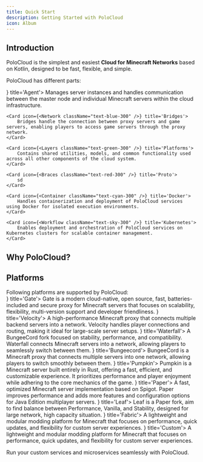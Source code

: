 ```yaml
---
title: Quick Start
description: Getting Started with PoloCloud
icon: Album
---
```



## Introduction
PoloCloud is the simplest and easiest **Cloud for Minecraft Networks** based on Kotlin, designed to be fast, flexible, and simple.

PoloCloud has different parts:

<Cards>
    <Card icon={<CpuIcon className="text-purple-300" />} title='Agent'>
        Manages server instances and handles communication between the master node and individual Minecraft servers within the cloud infrastructure.
    </Card>

    <Card icon={<Network className="text-blue-300" />} title='Bridges'>
        Bridges handle the connection between proxy servers and game servers, enabling players to access game servers through the proxy network.
    </Card>

    <Card icon={<Layers className="text-green-300" />} title='Platforms'>
        Contains shared utilities, models, and common functionality used across all other components of the cloud system.
    </Card>

    <Card icon={<Braces className="text-red-300" />} title='Proto'>
        sd
    </Card>

    <Card icon={<Container className="text-cyan-300" />} title='Docker'>
        Handles containerization and deployment of PoloCloud services using Docker for isolated execution environments.
    </Card>
    
    <Card icon={<Workflow className="text-sky-300" />} title='Kubernetes'>
        Enables deployment and orchestration of PoloCloud services on Kubernetes clusters for scalable container management.
    </Card>
</Cards>

## Why PoloCloud?

## Platforms


<div className="inline">
Following platforms are supported by PoloCloud: <ButtonLink text="Request platform" href="https://github.com/HttpMarco/polocloud/issues/new" />
</div>

<Cards>
    <Card icon={<img
      src={gateIcon}
      alt="Gate"
      className="w-6 h-6"
        />}
    title='Gate'>
        Gate is a modern cloud-native, open source, fast, batteries-included and secure proxy for Minecraft servers that focuses on scalability, flexibility, multi-version support and developer friendliness.
    </Card>
    <Card icon={<img
      src={velocityIcon}
      alt="Velocity"
      className="w-6 h-6"
        />}
    title='Velocity'>
        A high-performance Minecraft proxy that connects multiple backend servers into a network. Velocity handles player connections and routing, making it ideal for large-scale server setups.
    </Card>
    <Card icon={<img
      src={waterfallIcon}
      alt="Waterfall"
      className="w-6 h-6"
        />}
    title='Waterfall'>
        A BungeeCord fork focused on stability, performance, and compatibility. Waterfall connects Minecraft servers into a network, allowing players to seamlessly switch between them.
    </Card>
    <Card icon={<Waypoints className="text-yellow-300"/>}
    title='Bungeecord'>
        BungeeCord is a Minecraft proxy that connects multiple servers into one network, allowing players to switch smoothly between them.
    </Card>
        <Card icon={<img
      src={pumpkinIcon}
      alt="Pumpkin"
      className="w-6 h-6"
        />}
    title='Pumpkin'>
        Pumpkin is a Minecraft server built entirely in Rust, offering a fast, efficient, and customizable experience. It prioritizes performance and player enjoyment while adhering to the core mechanics of the game.
    </Card>
    <Card icon={<img
      src={paperIcon}
      alt="Paper"
      className="w-6 h-6"
        />}
    title='Paper'>
        A fast, optimized Minecraft server implementation based on Spigot. Paper improves performance and adds more features and configuration options for Java Edition multiplayer servers.
    </Card>
    <Card icon={<img
      src={leafIcon}
      alt="Leaf"
      className="w-6 h-6"
        />}
    title='Leaf'>
        Leaf is a Paper fork, aim to find balance between Performance, Vanilla, and Stability, designed for large network, high capacity situation.
    </Card>
    <Card icon={<img
      src={fabricIcon}
      alt="Custom"
      className="w-6 h-6"
        />}
    title='Fabric'>
        A lightweight and modular modding platform for Minecraft that focuses on performance, quick updates, and flexibility for custom server experiences.
    </Card>
    <Card icon={<FolderCog />}
    title='Custom'>
        A lightweight and modular modding platform for Minecraft that focuses on performance, quick updates, and flexibility for custom server experiences.
    </Card>
</Cards>

<Callout title="Custom">Run your custom services and microservices seamlessly with PoloCloud.</Callout>